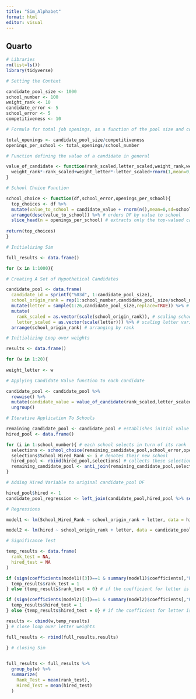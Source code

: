 ```yaml
---
title: "Sim_Alphabet"
format: html
editor: visual
---
```


## Quarto

```r
# Libraries
rm(list=ls())
library(tidyverse)

# Setting the Context

candidate_pool_size <- 1000
school_number <- 100
weight_rank <- 10
candidate_error <- 5
school_error <- 5
competitiveness <- 10

# Formula for total job openings, as a function of the pool size and competitiveness

total_openings <- candidate_pool_size/competitiveness
openings_per_school <- total_openings/school_number

# Function defining the value of a candidate in general

value_of_candidate <- function(rank_scaled,letter_scaled,weight_rank,weight_letter,candidate_error){
  weight_rank*-rank_scaled+weight_letter*-letter_scaled+rnorm(1,mean=0,sd=candidate_error) # weight times value + random error incorporating other unobservable candidate attributes like quality
}

# School Choice Function

school_choice <- function(df,school_error,openings_per_school){
  top_choices <- df %>%
  mutate(value_to_school = candidate_value + rnorm(n(),mean=0,sd=school_error)) %>% # assigns each candidate a value based on school's idiosyncratic preferences that differ from observable characteristics of candidates
  arrange(desc(value_to_school)) %>% # orders DF by value to school
  slice_head(n = openings_per_school) # extracts only the top-valued candidates
  
return(top_choices)
}

# Initializing Sim

full_results <- data.frame()

for (x in 1:1000){

# Creating A Set of Hypothetical Candidates

candidate_pool <- data.frame(
  candidate_id = sprintf("%03d", 1:candidate_pool_size),
  school_origin_rank = rep(1:school_number,candidate_pool_size/school_number)) %>% # an even number from each school
  mutate(letter = sample(1:26,candidate_pool_size,replace=TRUE)) %>% # adding randomly drawn letter of last name
  mutate(
    rank_scaled = as.vector(scale(school_origin_rank)), # scaling school_origin_rank variable
    letter_scaled = as.vector(scale(letter))) %>% # scaling letter variable
  arrange(school_origin_rank) # arranging by rank

# Initializing Loop over weights

results <- data.frame()

for (w in 1:20){
  
weight_letter <- w

# Applying Candidate Value function to each candidate

candidate_pool <- candidate_pool %>%
  rowwise() %>% 
  mutate(candidate_value = value_of_candidate(rank_scaled,letter_scaled,weight_rank,weight_letter,candidate_error)) %>% # applies the value_of_candidates function to each row to find each candidates unobserved value
  ungroup()

# Iterative Application To Schools

remaining_candidate_pool <- candidate_pool # establishes initial value of 
hired_pool <- data.frame()

for (i in 1:school_number){ # each school selects in turn of its rank
  selections <- school_choice(remaining_candidate_pool,school_error,openings_per_school) # extracts each school's top candidates from the remaining candidates 
  selections$School_Hired_Rank <- i # denotes their new school
  hired_pool <- rbind(hired_pool,selections) # collects these selections in a DF
  remaining_candidate_pool <- anti_join(remaining_candidate_pool,selections,by="candidate_id") # removes selected candidates from futuring hiring
}

# Adding Hired Variable to original candidate_pool DF

hired_pool$hired <- 1 
candidate_pool_regression <- left_join(candidate_pool,hired_pool %>% select(candidate_id, hired),by="candidate_id")

# Regressions

model1 <- lm(School_Hired_Rank ~ school_origin_rank + letter, data = hired_pool) # DV = Placement Rank

model2 <- lm(hired ~ school_origin_rank + letter, data = candidate_pool_regression) # DV = Hired or Not

# Significance Test

temp_results <- data.frame(
  rank_test = NA,
  hired_test = NA
)

if (sign(coefficients(model1)[3])==1 & summary(model1)$coefficients[,"Pr(>|t|)"][3] <0.05){
  temp_results$rank_test = 1
} else {temp_results$rank_test = 0} # if the coefficient for letter is positive and significant, return a 1, otherwise a 0 for the rank test

if (sign(coefficients(model2)[3])==1 & summary(model2)$coefficients[,"Pr(>|t|)"][3] <0.05){
  temp_results$hired_test = 1
} else {temp_results$hired_test = 0} # if the coefficient for letter is positive and significant, return a 1, otherwise a 0 for the hired test

results <- cbind(w,temp_results)
} # close loop over letter weights

full_results <- rbind(full_results,results)

} # closing Sim

  
full_results <- full_results %>%
  group_by(w) %>%
  summarize(
    Rank_Test = mean(rank_test),
    Hired_Test = mean(hired_test)
  )
```
